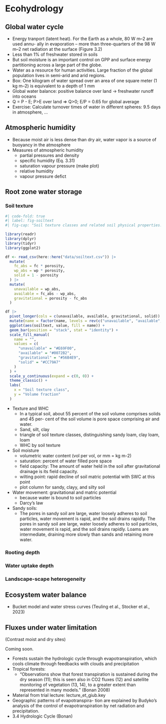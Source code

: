 # Ecohydrology  {#sec-ecohydrology}

## Global water cycle

- Energy tranport (latent heat). For the Earth as a whole, 80 W m–2 are used annu- ally in evaporation – more than three-quarters of the 98 W m–2 net radiation at the surface (Figure 3.2)
- Less than 1% of freshwater stored in soils
- But soil moisture is an important control on GPP and surface energy partitioning across a large part of the globe.
- Water as a resource for human activities. Large fraction of the global population lives in semi-arid and arid regions.
- Box: One kilogram of water spread over an area of one square meter (1 kg m–2) is equivalent to a depth of 1 mm
- Global water balance: positive balance over land -> freshwater runoff into oceans
- Q = P - E; P>E over land => Q>0; E/P = 0.65 for global average
- Exercise: Calculate turnover times of water in different spheres: 9.5 days in atmosphere, ...

## Atmospheric humidity

- Because moist air is less dense than dry air, water vapor is a source of buoyancy in the atmosphere
- Measures of atmospheric humidity
  - partial pressures and density
  - specific humidity (Eq. 3.31)
  - saturation vapour pressure (make plot)
  - relative humidity
  - vapour pressure defict

## Root zone water storage

### Soil texture

```r
#| code-fold: true
#| label: fig-soiltext
#| fig-cap: "Soil texture classes and related soil physical properties."

library(readr)
library(dplyr)
library(tidyr)
library(ggplot2)

df <- read_csv(here::here("data/soiltext.csv")) |> 
  mutate(
    fc_abs = fc * porosity,
    wp_abs = wp * porosity,
    solid = 1 - porosity
  ) |> 
  mutate(
    unavailable = wp_abs,
    available = fc_abs - wp_abs,
    gravitational = porosity - fc_abs
  )

df |> 
  pivot_longer(cols = c(unavailable, available, gravitational, solid)) |> 
  mutate(name = factor(name, levels = rev(c("unavailable", "available", "gravitational", "solid")))) |> 
  ggplot(aes(soiltext, value, fill = name)) + 
  geom_bar(position = "stack", stat = "identity") +
  scale_fill_manual(
    name = "",
    values = c(
      "unavailable" = "#E69F00",
      "available" = "#0072B2",
      "gravitational" = "#56B4E9",
      "solid" = "#CC79A7"
    )
  ) +
  scale_y_continuous(expand = c(0, 0)) +
  theme_classic() +
  labs(
    x = "Soil texture class",
    y = "Volume fraction"
  )
```

- Texture and WHC
  - In a typical soil, about 55 percent of the soil volume comprises solids and 45 per- cent of the soil volume is pore space comprising air and water.
  - Sand, silt, clay
  - triangle of soil texture classes, distinguishing sandy loam, clay loam, loam
  - WHC by soil texture
- Soil moisture
  - volumetric water content (vol per vol, or mm = kg m-2)
  - saturation: percent of water filled pore space
  - field capacity: The amount of water held in the soil after gravitational drainage is its field capacity.
  - wilting point: rapid decline of soil matric potential with SWC at this point
  - plot column for sandy, clayy, and silty soil
- Water movement: gravitational and matric potential
  - because water is bound to soil particles
  - Darcy’s law
- Sandy soils:
  - The pores in sandy soil are large, water loosely adheres to soil particles, water movement is rapid, and the soil drains rapidly. The pores in sandy soil are large, water loosely adheres to soil particles, water movement is rapid, and the soil drains rapidly. Loams are intermediate, draining more slowly than sands and retaining more water.

### Rooting depth


### Water uptake depth


### Landscape-scape heterogeneity



## Ecosystem water balance

- Bucket model and water stress curves (Teuling et al., Stocker et al., 2023)

## Fluxes under water limitation

(Contrast moist and dry sites)


Coming soon.

- Forests sustain the hydrologic cycle through evapotranspiration, which cools climate through feedbacks with clouds and precipitation
- Tropical forests:
  - "Observations show that forest transpiration is sustained during the dry season (11); this is seen also in CO2 fluxes (12) and satellite monitoring of vegetation (13, 14), to a greater extent than represented in many models."  (Bonan 2008)
- Material from trial lecture: lecture_et_giub.key
- Geographic patterns of evapotranspira- tion are explained by Budyko’s analysis of the control of evapotranspiration by net radiation and precipitation.
- 3.4 Hydrologic Cycle (Bonan)